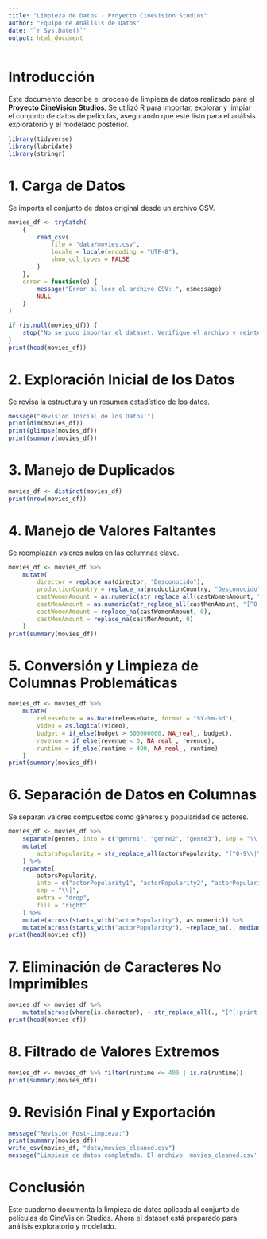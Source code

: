 ```yaml
---
title: "Limpieza de Datos - Proyecto CineVision Studios"
author: "Equipo de Análisis de Datos"
date: "`r Sys.Date()`"
output: html_document
---
```


# Introducción

Este documento describe el proceso de limpieza de datos realizado para el **Proyecto CineVision Studios**. Se utilizó R para importar, explorar y limpiar el conjunto de datos de películas, asegurando que esté listo para el análisis exploratorio y el modelado posterior.

```r
library(tidyverse)
library(lubridate)
library(stringr)
```

# 1. Carga de Datos

Se importa el conjunto de datos original desde un archivo CSV.

```r
movies_df <- tryCatch(
    {
        read_csv(
            file = "data/movies.csv",
            locale = locale(encoding = "UTF-8"),
            show_col_types = FALSE
        )
    },
    error = function(e) {
        message("Error al leer el archivo CSV: ", e$message)
        NULL
    }
)

if (is.null(movies_df)) {
    stop("No se pudo importar el dataset. Verifique el archivo y reintente.")
}
print(head(movies_df))
```


# 2. Exploración Inicial de los Datos

Se revisa la estructura y un resumen estadístico de los datos.

```r
message("Revisión Inicial de los Datos:")
print(dim(movies_df))
print(glimpse(movies_df))
print(summary(movies_df))
```

# 3. Manejo de Duplicados

```r
movies_df <- distinct(movies_df)
print(nrow(movies_df))
```

# 4. Manejo de Valores Faltantes

Se reemplazan valores nulos en las columnas clave.

```r
movies_df <- movies_df %>%
    mutate(
        director = replace_na(director, "Desconocido"),
        productionCountry = replace_na(productionCountry, "Desconocido"),
        castWomenAmount = as.numeric(str_replace_all(castWomenAmount, "[^0-9]", "")),
        castMenAmount = as.numeric(str_replace_all(castMenAmount, "[^0-9]", "")),
        castWomenAmount = replace_na(castWomenAmount, 0),
        castMenAmount = replace_na(castMenAmount, 0)
    )
print(summary(movies_df))
```

# 5. Conversión y Limpieza de Columnas Problemáticas

```r
movies_df <- movies_df %>%
    mutate(
        releaseDate = as.Date(releaseDate, format = "%Y-%m-%d"),
        video = as.logical(video),
        budget = if_else(budget > 500000000, NA_real_, budget),
        revenue = if_else(revenue < 0, NA_real_, revenue),
        runtime = if_else(runtime > 400, NA_real_, runtime)
    )
print(summary(movies_df))
```

# 6. Separación de Datos en Columnas

Se separan valores compuestos como géneros y popularidad de actores.

```r
movies_df <- movies_df %>%
    separate(genres, into = c("genre1", "genre2", "genre3"), sep = "\\|", extra = "merge", fill = "right") %>%
    mutate(
        actorsPopularity = str_replace_all(actorsPopularity, "[^0-9\\|\\.]", "")
    ) %>%
    separate(
        actorsPopularity,
        into = c("actorPopularity1", "actorPopularity2", "actorPopularity3", "actorPopularity4", "actorPopularity5"),
        sep = "\\|",
        extra = "drop",
        fill = "right"
    ) %>%
    mutate(across(starts_with("actorPopularity"), as.numeric)) %>%
    mutate(across(starts_with("actorPopularity"), ~replace_na(., median(., na.rm = TRUE))))
print(head(movies_df))
```

# 7. Eliminación de Caracteres No Imprimibles

```r
movies_df <- movies_df %>%
    mutate(across(where(is.character), ~ str_replace_all(., "[^[:print:]]", "")))
print(head(movies_df))
```

# 8. Filtrado de Valores Extremos

```r
movies_df <- movies_df %>% filter(runtime <= 400 | is.na(runtime))
print(summary(movies_df))
```

# 9. Revisión Final y Exportación

```r
message("Revisión Post-Limpieza:")
print(summary(movies_df))
write_csv(movies_df, "data/movies_cleaned.csv")
message("Limpieza de datos completada. El archivo 'movies_cleaned.csv' ha sido guardado.")
```

# Conclusión

Este cuaderno documenta la limpieza de datos aplicada al conjunto de películas de CineVision Studios. Ahora el dataset está preparado para análisis exploratorio y modelado.
